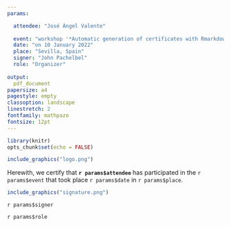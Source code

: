 ```yaml
---
params: 

  attendee: "José Ángel Valente"
  
  event: "workshop '*Automatic generation of certificates with Rmarkdown*'"
  date: "on 10 January 2022"
  place: "Sevilla, Spain"
  signer: "John Pachelbel"
  role: "Organizer"
  
output: 
  pdf_document
papersize: a4
pagestyle: empty
classoption: landscape
linestretch: 2
fontfamily: mathpazo
fontsize: 12pt
---
```


```r
library(knitr)
opts_chunk$set(echo = FALSE)
```


```r
include_graphics("logo.png")
```

\LARGE \center \bf CERTIFICATE OF ATTENDANCE

\normalfont
\vspace{10mm}

\Large
Herewith, we certify that **`r params$attendee`** has participated in the `r params$event` that took place `r params$date` in `r params$place`.

\vspace{15mm}

```r
include_graphics("signature.png")
```

\normalsize

`r params$signer`

`r params$role`

